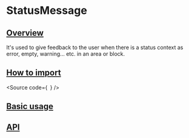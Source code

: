 

<Meta of={Stories} />

# StatusMessage

## [Overview](#overview)

It's used to give feedback to the user when there is a status context as error, empty, warning... etc. in an area or block.

## [How to import](#how-to-import)

<Source
  code={`
`}
/>

## [Basic usage](#basic-usage)

<Canvas of={Stories.Base} />

## [API](#api)

<ArgTypes of={Stories} />

